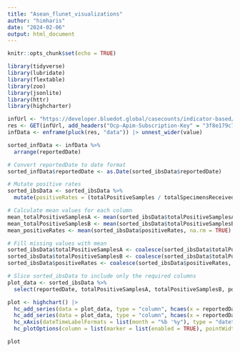 ```yaml
---
title: "Asean_flunet_visualizations"
author: "himharis"
date: "2024-02-06"
output: html_document
---
```


```r
knitr::opts_chunk$set(echo = TRUE)
```

```r
library(tidyverse)
library(lubridate)
library(flextable)
library(zoo)
library(jsonlite)
library(httr)
library(highcharter)
```

```r
infUrl <- "https://developer.bluedot.global/casecounts/indicator-based/diseases/influenza/?locationIds=1880251,%201605651,%201694008,%201820814,%201733045,%201643084,%201831722,%201327865,%201655842,1562822&startDate=2023-01-01&api-version=v1"
res <- GET(infUrl, add_headers("Ocp-Apim-Subscription-Key" = "3f8e179c7c584514aa97faff3187df7d", "Cache-Control" = "no-cache")) |> content()
infData <- enframe(pluck(res, "data")) |> unnest_wider(value)
```

```r
sorted_infData <- infData %>%
  arrange(reportedDate)

# Convert reportedDate to date format
sorted_infData$reportedDate <- as.Date(sorted_ibsData$reportedDate)

# Mutate positive rates
sorted_ibsData <- sorted_ibsData %>%
  mutate(positiveRates = (totalPositiveSamples / totalSpecimensReceived) * 100)

# Calculate mean values for each column
mean_totalPositiveSamplesA <- mean(sorted_ibsData$totalPositiveSamplesA, na.rm = TRUE)
mean_totalPositiveSamplesB <- mean(sorted_ibsData$totalPositiveSamplesB, na.rm = TRUE)
mean_positiveRates <- mean(sorted_ibsData$positiveRates, na.rm = TRUE)

# Fill missing values with mean
sorted_ibsData$totalPositiveSamplesA <- coalesce(sorted_ibsData$totalPositiveSamplesA, mean_totalPositiveSamplesA)
sorted_ibsData$totalPositiveSamplesB <- coalesce(sorted_ibsData$totalPositiveSamplesB, mean_totalPositiveSamplesB)
sorted_ibsData$positiveRates <- coalesce(sorted_ibsData$positiveRates, mean_positiveRates)
```

```r
# Slice sorted_ibsData to include only the required columns
plot_data <- sorted_ibsData %>%
  select(reportedDate, totalPositiveSamplesA, totalPositiveSamplesB, positiveRates)

plot <- highchart() |> 
  hc_add_series(data = plot_data, type = "column", hcaes(x = reportedDate, y = totalPositiveSamplesA), name = "No. of Influenza A", color = "cyan") |> 
  hc_add_series(data = plot_data, type = "column", hcaes(x = reportedDate, y = totalPositiveSamplesB), name = "No. of Influenza B", color = "blue")  |> 
  hc_xAxis(dateTimeLabelFormats = list(month = "%b '%y"), type = "datetime") |> 
  hc_plotOptions(column = list(marker = list(enabled = TRUE), pointWidth = 8))  # Adjust pointWidth as needed

plot
```
